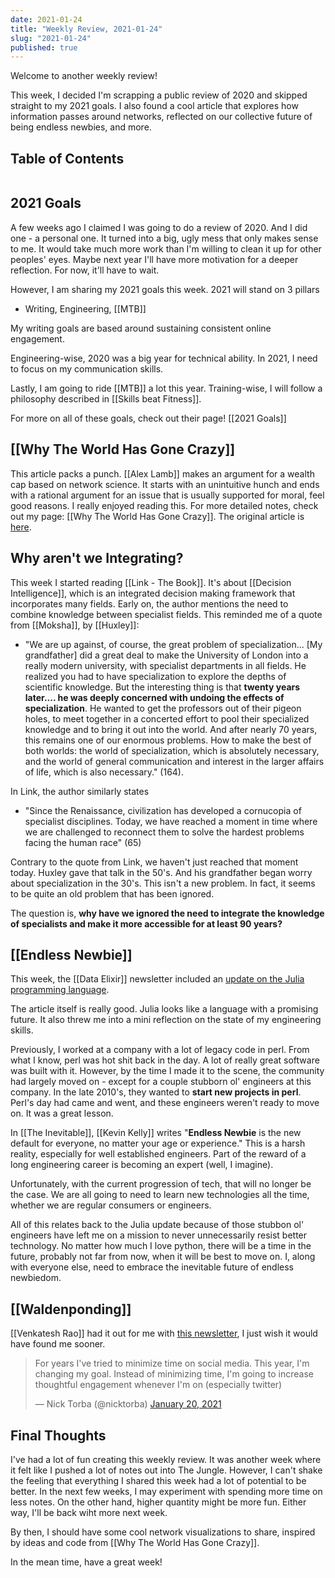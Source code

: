 ```yaml
---
date: 2021-01-24
title: "Weekly Review, 2021-01-24"
slug: "2021-01-24"
published: true
---
```

Welcome to another weekly review! 

This week, I decided I'm scrapping a public review of 2020 and skipped straight to my 2021 goals. I also found a cool article that explores how information passes around networks, reflected on our collective future of being endless newbies, and more. 

## Table of Contents
```toc
```

## 2021 Goals 
A few weeks ago I claimed I was going to do a review of 2020. And I did one - a personal one. It turned into a big, ugly mess that only makes sense to me. It would take much more work than I'm willing to clean it up for other peoples' eyes. Maybe next year I'll have more motivation for a deeper reflection. For now, it'll have to wait.

However, I am sharing my 2021 goals this week. 2021 will stand on 3 pillars
- Writing, Engineering, [[MTB]]

My writing goals are based around sustaining consistent online engagement. 

Engineering-wise, 2020 was a big year for technical ability. In 2021, I need to focus on my communication skills. 

Lastly, I am going to ride [[MTB]] a lot this year. Training-wise, I will follow a philosophy described in [[Skills beat Fitness]]. 

For more on all of these goals, check out their page! [[2021 Goals]]

## [[Why The World Has Gone Crazy]]

This article packs a punch. [[Alex Lamb]] makes an argument for a wealth cap based on network science. It starts with an unintuitive hunch and ends with a rational argument for an issue that is usually supported for moral, feel good reasons. I really enjoyed reading this. For more detailed notes, check out my page: [[Why The World Has Gone Crazy]]. The original article is [here](https://thetinkerpoint.com/2019/02/11/why-the-world-has-gone-crazy/). 

## Why aren't we Integrating?
This week I started reading [[Link - The Book]]. It's about [[Decision Intelligence]], which is an integrated decision making framework that incorporates many fields. Early on, the author mentions the need to combine knowledge between specialist fields. This reminded me of a quote from [[Moksha]], by [[Huxley]]:

- "We are up against, of course, the great problem of specialization... [My grandfather] did a great deal to make the University of London into a really modern university, with specialist departments in all fields. He realized you had to have specialization to explore the depths of scientific knowledge. But the interesting thing is that **twenty years later.... he was deeply concerned with undoing the effects of specialization**. He wanted to get the professors out of their pigeon holes, to meet together in a concerted effort to pool their specialized knowledge and to bring it out into the world. And after nearly 70 years, this remains one of our enormous problems. How to make the best of both worlds: the world of specialization, which is absolutely necessary, and the world of general communication and interest in the larger affairs of life, which is also necessary." (164).

In Link, the author similarly states
- "Since the Renaissance, civilization has developed a cornucopia of specialist disciplines. Today, we have reached a moment in time where we are challenged to reconnect them to solve the hardest problems facing the human race" (65)

Contrary to the quote from Link, we haven't just reached that moment today. Huxley gave that talk in the 50's. And his grandfather began worry about specialization in the 30's. This isn't a new problem. In fact, it seems to be quite an old problem that has been ignored. 

The question is, **why have we ignored the need to integrate the knowledge of specialists and make it more accessible for at least 90 years?** 

## [[Endless Newbie]] 
This week, the [[Data Elixir]] newsletter included an [update on the Julia programming language](https://www.hpcwire.com/2021/01/13/julia-update-adoption-keeps-climbing-is-it-a-python-challenger/?utm_campaign=Data_Elixir&utm_source=Data_Elixir_319). 

The article itself is really good. Julia looks like a language with a promising future. It also threw me into a mini reflection on the state of my engineering skills. 

Previously, I worked at a company with a lot of legacy code in perl. From what I know, perl was hot shit back in the day. A lot of really great software was built with it. However, by the time I made it to the scene, the community had largely moved on - except for a couple stubborn ol' engineers at this company. In the late 2010's, they wanted to **start new projects in perl**. Perl's day had came and went, and these engineers weren't ready to move on. It was a great lesson. 

In [[The Inevitable]], [[Kevin Kelly]] writes "**Endless Newbie** is the new default for everyone, no matter your age or experience." This is a harsh reality, especially for well established engineers. Part of the reward of a long engineering career is becoming an expert (well, I imagine). 

Unfortunately, with the current progression of tech, that will no longer be the case. We are all going to need to learn new technologies all the time, whether we are regular consumers or engineers. 

All of this relates back to the Julia update because of those stubbon ol' engineers have left me on a mission to never unnecessarily resist better technology. No matter how much I love python, there will be a time in the future, probably not far from now, when it will be best to move on. I, along with everyone else, need to embrace the inevitable future of endless newbiedom.

## [[Waldenponding]] 
[[Venkatesh Rao]] had it out for me with [this newsletter](https://breakingsmart.substack.com/p/against-waldenponding), I just wish it would have found me sooner. 

<blockquote class="twitter-tweet"><p lang="en" dir="ltr">For years I&#39;ve tried to minimize time on social media. This year, I&#39;m changing my goal. Instead of minimizing time, I&#39;m going to increase thoughtful engagement whenever I&#39;m on (especially twitter)</p>&mdash; Nick Torba (@nicktorba) <a href="https://twitter.com/nicktorba/status/1351894226682974209?ref_src=twsrc%5Etfw">January 20, 2021</a></blockquote> <script async src="https://platform.twitter.com/widgets.js" charset="utf-8"></script>


## Final Thoughts 
I've had a lot of fun creating this weekly review. It was another week where it felt like I pushed a lot of notes out into The Jungle. However, I can't shake the feeling that everything I shared this week had a lot of potential to be better. In the next few weeks, I may experiment with spending more time on less notes. On the other hand, higher quantity might be more fun. Either way, I'll be back wiht more next week. 

By then, I should have some cool network visualizations to share, inspired by ideas and code from [[Why The World Has Gone Crazy]]. 

In the mean time, have a great week! 

